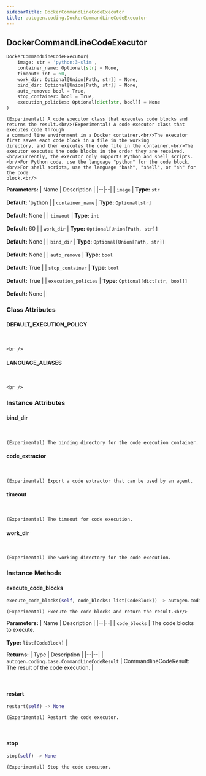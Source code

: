 ```yaml
---
sidebarTitle: DockerCommandLineCodeExecutor
title: autogen.coding.DockerCommandLineCodeExecutor
---
```

<h2 id="autogen.coding.DockerCommandLineCodeExecutor" class="doc doc-heading">
    <code class="doc-symbol doc-symbol-heading doc-symbol-class"></code>
    <span class="doc doc-object-name doc-class-name">DockerCommandLineCodeExecutor</span>
</h2>

```python
DockerCommandLineCodeExecutor(
    image: str = 'python:3-slim',
    container_name: Optional[str] = None,
    timeout: int = 60,
    work_dir: Optional[Union[Path, str]] = None,
    bind_dir: Optional[Union[Path, str]] = None,
    auto_remove: bool = True,
    stop_container: bool = True,
    execution_policies: Optional[dict[str, bool]] = None
)
```

    (Experimental) A code executor class that executes code blocks and returns the result.<br/>(Experimental) A code executor class that executes code through
    a command line environment in a Docker container.<br/>The executor first saves each code block in a file in the working
    directory, and then executes the code file in the container.<br/>The executor executes the code blocks in the order they are received.<br/>Currently, the executor only supports Python and shell scripts.<br/>For Python code, use the language "python" for the code block.<br/>For shell scripts, use the language "bash", "shell", or "sh" for the code
    block.<br/>

<b>Parameters:</b>
| Name | Description |
|--|--|
| `image` | **Type:** `str`<br/><br/>**Default:** 'python |
| `container_name` | **Type:** `Optional[str]`<br/><br/>**Default:** None |
| `timeout` | **Type:** `int`<br/><br/>**Default:** 60 |
| `work_dir` | **Type:** `Optional[Union[Path, str]]`<br/><br/>**Default:** None |
| `bind_dir` | **Type:** `Optional[Union[Path, str]]`<br/><br/>**Default:** None |
| `auto_remove` | **Type:** `bool`<br/><br/>**Default:** True |
| `stop_container` | **Type:** `bool`<br/><br/>**Default:** True |
| `execution_policies` | **Type:** `Optional[dict[str, bool]]`<br/><br/>**Default:** None |

### Class Attributes

<code class="doc-symbol doc-symbol-heading doc-symbol-attribute"></code>
#### DEFAULT_EXECUTION_POLICY
<br />

    <br />

<code class="doc-symbol doc-symbol-heading doc-symbol-attribute"></code>
#### LANGUAGE_ALIASES
<br />

    <br />

### Instance Attributes

<code class="doc-symbol doc-symbol-heading doc-symbol-attribute"></code>
#### bind_dir
<br />

    (Experimental) The binding directory for the code execution container.

<code class="doc-symbol doc-symbol-heading doc-symbol-attribute"></code>
#### code_extractor
<br />

    (Experimental) Export a code extractor that can be used by an agent.

<code class="doc-symbol doc-symbol-heading doc-symbol-attribute"></code>
#### timeout
<br />

    (Experimental) The timeout for code execution.

<code class="doc-symbol doc-symbol-heading doc-symbol-attribute"></code>
#### work_dir
<br />

    (Experimental) The working directory for the code execution.

### Instance Methods

<code class="doc-symbol doc-symbol-heading doc-symbol-method"></code>
#### execute_code_blocks

```python
execute_code_blocks(self, code_blocks: list[CodeBlock]) -> autogen.coding.base.CommandLineCodeResult
```

    (Experimental) Execute the code blocks and return the result.<br/>

<b>Parameters:</b>
| Name | Description |
|--|--|
| `code_blocks` | The code blocks to execute.<br/><br/>**Type:** `list[CodeBlock]` |

<b>Returns:</b>
| Type | Description |
|--|--|
| `autogen.coding.base.CommandLineCodeResult` | CommandlineCodeResult: The result of the code execution. |

<br />

<code class="doc-symbol doc-symbol-heading doc-symbol-method"></code>
#### restart

```python
restart(self) -> None
```

    (Experimental) Restart the code executor.

<br />

<code class="doc-symbol doc-symbol-heading doc-symbol-method"></code>
#### stop

```python
stop(self) -> None
```

    (Experimental) Stop the code executor.

<br />